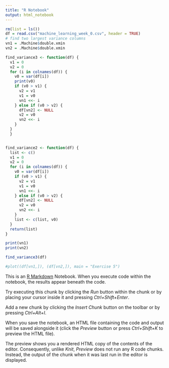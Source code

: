 ```yaml
---
title: "R Notebook"
output: html_notebook
---
```

```r
rm(list = ls())
df = read.csv("machine_learning_week_0.csv", header = TRUE)
# find two largest variance columns
vn1 = .Machine$double.xmin
vn2 = .Machine$double.xmin

find_variance3 <- function(df) {
  v1 = 0
  v2 = 0
  for (i in colnames(df)) {
    v0 = var(df[i])
    print(v0)
    if (v0 > v1) {
      v2 = v1
      v1 = v0
      vn1 <<- i
    } else if (v0 > v2) {
      df[vn2] <- NULL
      v2 = v0
      vn2 <<- i
    }
  }
  }


find_variance2 <- function(df) {
  list <- c()
  v1 = 0
  v2 = 0
  for (i in colnames(df)) {
    v0 = var(df[i])
    if (v0 > v1) {
      v2 = v1
      v1 = v0
      vn1 <<- i
    } else if (v0 > v2) {
      df[vn2] <- NULL
      v2 = v0
      vn2 <<- i
    }
    list <- c(list, v0)
  }
  return(list)
}

print(vn1)
print(vn2)

find_variance3(df)

#plot((df[vn1,]), (df[vn2,]), main = "Exercise 5")
```

This is an [R Markdown](http://rmarkdown.rstudio.com) Notebook. When you execute code within the notebook, the results appear beneath the code. 

Try executing this chunk by clicking the *Run* button within the chunk or by placing your cursor inside it and pressing *Ctrl+Shift+Enter*. 


Add a new chunk by clicking the *Insert Chunk* button on the toolbar or by pressing *Ctrl+Alt+I*.

When you save the notebook, an HTML file containing the code and output will be saved alongside it (click the *Preview* button or press *Ctrl+Shift+K* to preview the HTML file).

The preview shows you a rendered HTML copy of the contents of the editor. Consequently, unlike *Knit*, *Preview* does not run any R code chunks. Instead, the output of the chunk when it was last run in the editor is displayed.
